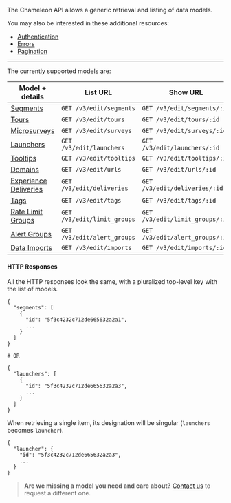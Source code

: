 The Chameleon API allows a generic retrieval and listing of data models.

You may also be interested in these additional resources:

- [Authentication](/concepts/authentication)
- [Errors](/concepts/errors)
- [Pagination](/concepts/pagination)


------



The currently supported models are:

| Model + details                             | List URL                    | Show URL                        |
|---------------------------------------------|-----------------------------|---------------------------------|
| [Segments](/api/segments)                | `GET /v3/edit/segments`     | `GET /v3/edit/segments/:id`     |
| [Tours](/api/tours)                      | `GET /v3/edit/tours`        | `GET /v3/edit/tours/:id`        |
| [Microsurveys](/api/surveys)             | `GET /v3/edit/surveys`      | `GET /v3/edit/surveys/:id`      |
| [Launchers](/api/launchers)              | `GET /v3/edit/launchers`    | `GET /v3/edit/launchers/:id`    |
| [Tooltips](/api/tooltips)                | `GET /v3/edit/tooltips`     | `GET /v3/edit/tooltips/:id`     |
| [Domains](/api/urls)                     | `GET /v3/edit/urls`         | `GET /v3/edit/urls/:id`         |
| [Experience Deliveries](/api/deliveries) | `GET /v3/edit/deliveries`   | `GET /v3/edit/deliveries/:id`   |
| [Tags](/api/tags)                        | `GET /v3/edit/tags`         | `GET /v3/edit/tags/:id`         |
| [Rate Limit Groups](/api/limit-groups)   | `GET /v3/edit/limit_groups` | `GET /v3/edit/limit_groups/:id` |
| [Alert Groups](/api/alert-groups)        | `GET /v3/edit/alert_groups` | `GET /v3/edit/alert_groups/:id` |
| [Data Imports](/api/imports)             | `GET /v3/edit/imports`      | `GET /v3/edit/imports/:id`      |



#### HTTP Responses

All the HTTP responses look the same, with a pluralized top-level key with the list of models.

```
{
  "segments": [
    {
      "id": "5f3c4232c712de665632a2a1",
      ...
    }
  ]
}

# OR

{
  "launchers": [
    {
      "id": "5f3c4232c712de665632a2a3",
      ...
    }
  ]
}
```



When retrieving a single item, its designation will be singular (`launchers` becomes `launcher`).

```
{
  "launcher": {
    "id": "5f3c4232c712de665632a2a3",
    ...
  }
}
```


> **Are we missing a model you need and care about?** [Contact us](https://app.chameleon.io/help) to request a different one.

